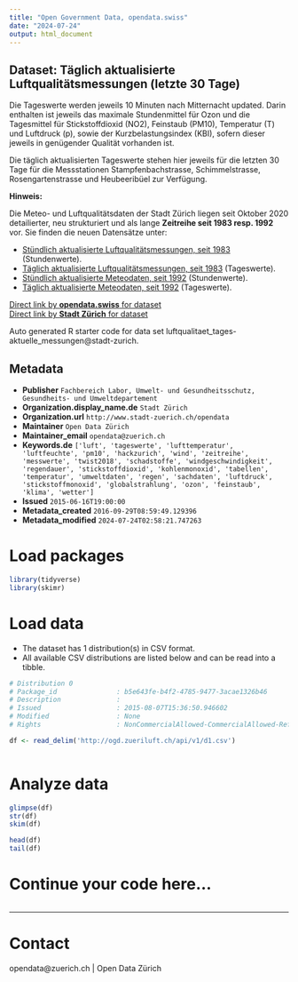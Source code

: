```yaml
---
title: "Open Government Data, opendata.swiss"
date: "2024-07-24"
output: html_document
---
```


## Dataset: Täglich aktualisierte Luftqualitätsmessungen (letzte 30 Tage)

Die Tageswerte werden jeweils 10 Minuten nach Mitternacht updated. Darin enthalten ist jeweils das maximale Stundenmittel für Ozon und die Tagesmittel für Stickstoffdioxid (NO2), Feinstaub (PM10), Temperatur (T) und Luftdruck (p), sowie der Kurzbelastungsindex (KBI), sofern dieser jeweils in genügender Qualität vorhanden ist.

Die täglich aktualisierten Tageswerte stehen hier jeweils für die letzten 30 Tage für die Messstationen Stampfenbachstrasse, Schimmelstrasse, Rosengartenstrasse und Heubeeribüel zur Verfügung. 

**Hinweis:**

Die Meteo- und Luftqualitätsdaten der Stadt Zürich liegen seit Oktober 2020 detailierter, neu strukturiert und als lange **Zeitreihe seit 1983 resp. 1992** vor. Sie finden die neuen Datensätze unter:

- [Stündlich aktualisierte Luftqualitätsmessungen, seit 1983](https://data.stadt-zuerich.ch/dataset/ugz_luftschadstoffmessung_stundenwerte) (Stundenwerte).
- [Täglich aktualisierte Luftqualitätsmessungen, seit 1983](https://data.stadt-zuerich.ch/dataset/ugz_luftschadstoffmessung_tageswerte) (Tageswerte).
- [Stündlich aktualisierte Meteodaten, seit 1992](https://data.stadt-zuerich.ch/dataset/ugz_meteodaten_stundenmittelwerte) (Stundenwerte).
- [Täglich aktualisierte Meteodaten, seit 1992](https://data.stadt-zuerich.ch/dataset/ugz_meteodaten_tagesmittelwerte) (Tageswerte).

[Direct link by **opendata.swiss** for dataset](https://opendata.swiss/de/dataset/taglich-aktualisierte-luftqualitatsmessungen)<br>
[Direct link by **Stadt Zürich** for dataset](https://data.stadt-zuerich.ch/dataset/luftqualitaet-tages-aktuelle-messungen)

Auto generated R starter code for data set luftqualitaet_tages-aktuelle_messungen@stadt-zurich.

## Metadata

- **Publisher** `Fachbereich Labor, Umwelt- und Gesundheitsschutz, Gesundheits- und Umweltdepartement`
- **Organization.display_name.de** `Stadt Zürich`
- **Organization.url** `http://www.stadt-zuerich.ch/opendata`
- **Maintainer** `Open Data Zürich`
- **Maintainer_email** `opendata@zuerich.ch`
- **Keywords.de** `['luft', 'tageswerte', 'lufttemperatur', 'luftfeuchte', 'pm10', 'hackzurich', 'wind', 'zeitreihe', 'messwerte', 'twist2018', 'schadstoffe', 'windgeschwindigkeit', 'regendauer', 'stickstoffdioxid', 'kohlenmonoxid', 'tabellen', 'temperatur', 'umweltdaten', 'regen', 'sachdaten', 'luftdruck', 'stickstoffmonoxid', 'globalstrahlung', 'ozon', 'feinstaub', 'klima', 'wetter']`
- **Issued** `2015-06-16T19:00:00`
- **Metadata_created** `2016-09-29T08:59:49.129396`
- **Metadata_modified** `2024-07-24T02:58:21.747263`


# Load packages

```r

library(tidyverse)
library(skimr)

```

# Load data

-   The dataset has 1 distribution(s) in CSV format.
-   All available CSV distributions are listed below and can be read into a tibble.

```r

# Distribution 0
# Package_id               : b5e643fe-b4f2-4785-9477-3acae1326b46
# Description              : 
# Issued                   : 2015-08-07T15:36:50.946602
# Modified                 : None
# Rights                   : NonCommercialAllowed-CommercialAllowed-ReferenceNotRequired

df <- read_delim('http://ogd.zueriluft.ch/api/v1/d1.csv')



```

# Analyze data

```r

glimpse(df)
str(df)
skim(df)

head(df)
tail(df)

```

# Continue your code here...

```r

```

------------------------------------------------------------------------

# Contact

opendata@zuerich.ch | Open Data Zürich
